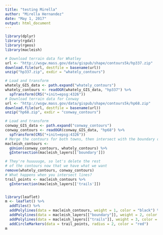```yaml
---
title: "testing Mirella"
author: "Mirella Hernandez"
date: "May 1, 2017"
output: html_document
---
```





```r
library(dplyr)
library(rgdal)
library(rgeos)
library(macleish)
```


```r
# Download terrain data for Whatley
url <- "http://wsgw.mass.gov/data/gispub/shape/contours5k/hp337.zip"
download.file(url, destfile = basename(url))
unzip("hp337.zip", exdir = "whately_contours")

# Load and transform
whately_GIS_data <- path.expand("whately_contours")
whately_contours <- readOGR(whately_GIS_data, "hp337") %>%
  spTransform(CRS("+init=epsg:4326"))
# Download terrain data for Conway
url <- "http://wsgw.mass.gov/data/gispub/shape/contours5k/hp68.zip"
download.file(url, destfile = basename(url))
unzip("hp68.zip", exdir = "conway_contours")

# Load and transform
conway_GIS_data <- path.expand("conway_contours")
conway_contours <- readOGR(conway_GIS_data, "hp68") %>%
  spTransform(CRS("+init=epsg:4326"))
# Merge the contours for both towns, then intersect with the boundary of Macleish
macleish_contours <-
  gUnion(conway_contours, whately_contours) %>%
  gIntersection(macleish_layers[['boundary']])

# They're huuuuuge, so let's delete the rest 
# of the contours now that we have what we want
remove(whately_contours, conway_contours)
# What happens when you intersect lines?
trail_points <- macleish_contours %>%
  gIntersection(macleish_layers[['trails']])


library(leaflet)
m <- leaflet() %>%
  addTiles() %>%
  addPolylines(data = macleish_contours, weight = 1, color = "black") %>%
  addPolylines(data = macleish_layers[["boundary"]], weight = 2, color = "green") %>%
  addPolylines(data = macleish_layers[["trails"]], weight = 3, color = "red") %>%
  addCircleMarkers(data = trail_points, radius = 2, color = "red")
m
```



